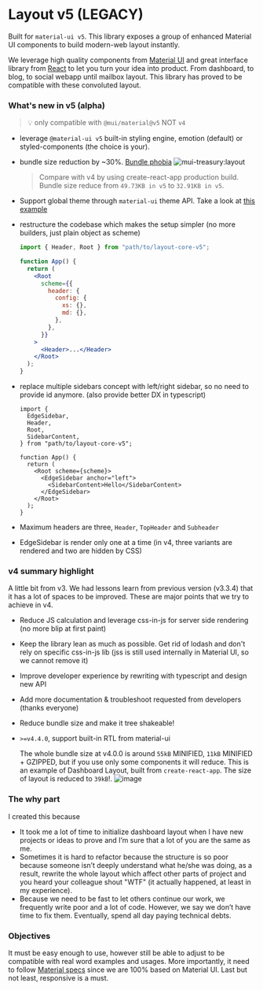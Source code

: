 
<Meta title="Layout v5 (LEGACY)/Introduction" />

<style>{`
  .sbdocs.sbdocs-content {
    max-width: 720px;
  }
`}</style>

# Layout v5 (LEGACY)

Built for `material-ui v5`. This library exposes a group of enhanced Material UI components to build modern-web layout instantly.

We leverage high quality components from [Material UI](https://material-ui.com) and great interface
library from [React](https://reactjs.org/) to let you turn your idea into product.
From dashboard, to blog, to social webapp until mailbox layout. This library has proved to be compatible
with these convoluted layout.

### What's new in v5 (alpha)

> 💡 only compatible with `@mui/material@v5` NOT `v4`

- leverage `@material-ui v5` built-in styling engine, emotion (default) or styled-components (the choice is your).
- bundle size reduction by ~30%. [Bundle phobia](https://bundlephobia.com/result?p=path/to/layout-core-v5)
  ![mui-treasury:layout](https://user-images.githubusercontent.com/18292247/119865137-9053ed00-bf45-11eb-9543-94cac9458c0d.png)

  > Compare with v4 by using create-react-app production build. Bundle size reduce from `49.73KB in v5` to `32.91KB in v5`.

- Support global theme through `material-ui` theme API. Take a look at [this example](/?path=/story/layout-example--global-theme)

- restructure the codebase which makes the setup simpler (no more builders, just plain object as scheme)

  ```jsx
  import { Header, Root } from "path/to/layout-core-v5";

  function App() {
    return (
      <Root
        scheme={{
          header: {
            config: {
              xs: {},
              md: {},
            },
          },
        }}
      >
        <Header>...</Header>
      </Root>
    );
  }
  ```

- replace multiple sidebars concept with left/right sidebar, so no need to provide id anymore. (also provide better DX in typescript)

  ```tsx
  import {
    EdgeSidebar,
    Header,
    Root,
    SidebarContent,
  } from "path/to/layout-core-v5";

  function App() {
    return (
      <Root scheme={scheme}>
        <EdgeSidebar anchor="left">
          <SidebarContent>Hello</SidebarContent>
        </EdgeSidebar>
      </Root>
    );
  }
  ```

- Maximum headers are three, `Header`, `TopHeader` and `Subheader`
- EdgeSidebar is render only one at a time (in v4, three variants are rendered and two are hidden by CSS)

### v4 summary highlight

A little bit from v3.
We had lessons learn from previous version (v3.3.4) that it has a lot of spaces to be improved.
These are major points that we try to achieve in v4.

- Reduce JS calculation and leverage css-in-js for server side rendering (no more blip at first paint)
- Keep the library lean as much as possible. Get rid of lodash and don't rely on specific css-in-js lib (jss is still used internally in Material UI, so we cannot remove it)
- Improve developer experience by rewriting with typescript and design new API
- Add more documentation & troubleshoot requested from developers (thanks everyone)
- Reduce bundle size and make it tree shakeable!
- `>=v4.4.0`, support built-in RTL from material-ui

  The whole bundle size at v4.0.0 is around `55kB` MINIFIED, `11kB` MINIFIED + GZIPPED, but if you use only some components it will reduce.
  This is an example of Dashboard Layout, built from `create-react-app`. The size of layout is reduced to `39kB`!.
  ![image](https://user-images.githubusercontent.com/18292247/81465369-f2836800-91f3-11ea-96da-28e7322e9c0d.png)

### The why part

I created this because

- It took me a lot of time to initialize dashboard layout when I have
  new projects or ideas to prove and I’m sure that a lot of you are the same as me.
- Sometimes it is hard to refactor because the structure is so poor
  because someone isn’t deeply understand what he/she was doing, as a
  result, rewrite the whole layout which affect other parts of project and you heard your colleague shout "WTF"
  (it actually happened, at least in my experience).
- Because we need to be fast to let others continue our work, we
  frequently write poor and a lot of code. However, we say we don’t
  have time to fix them. Eventually, spend all day paying technical
  debts.

### Objectives

It must be easy enough to use, however still be able to adjust to be compatible
with real word examples and usages. More importantly, it need to follow [Material specs](https://material.io/design/components/navigation-drawer.html#)
since we are 100% based on Material UI. Last but not least, responsive is a must.
